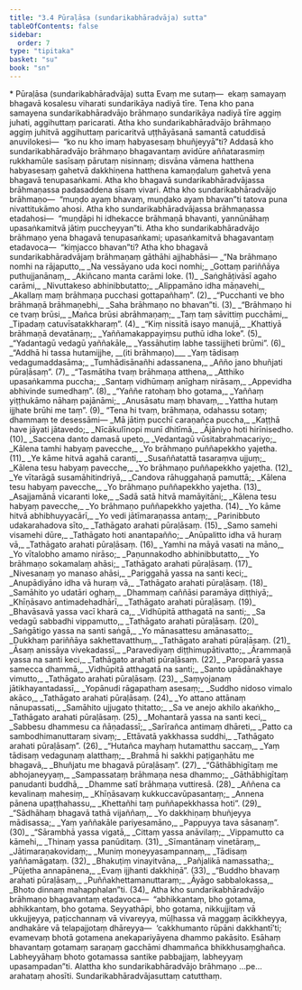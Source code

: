 ```yaml
---
title: "3.4 Pūraḷāsa (sundarikabhāradvāja) sutta"
tableOfContents: false
sidebar:
  order: 7
type: "tipitaka"
basket: "su"
book: "sn"
---
```



<DynamicBreadcrumb />

<Paragraph type="center" book="sn">
* Pūraḷāsa (sundarikabhāradvāja) sutta
</Paragraph>

<Paragraph number="528" book="sn">
Evaṃ me sutaṃ—  ekaṃ samayaṃ bhagavā kosalesu viharati sundarikāya nadiyā tīre. Tena kho pana samayena sundarikabhāradvājo brāhmaṇo sundarikāya nadiyā tīre aggiṃ juhati, aggihuttaṃ paricarati. Atha kho sundarikabhāradvājo brāhmaṇo aggiṃ juhitvā aggihuttaṃ paricaritvā uṭṭhāyāsanā samantā catuddisā anuvilokesi—  “ko nu kho imaṃ habyasesaṃ bhuñjeyyā”ti? Addasā kho sundarikabhāradvājo brāhmaṇo bhagavantaṃ avidūre aññatarasmiṃ rukkhamūle sasīsaṃ pārutaṃ nisinnaṃ; disvāna vāmena hatthena habyasesaṃ gahetvā dakkhiṇena hatthena kamaṇḍaluṃ gahetvā yena bhagavā tenupasaṅkami.
</Paragraph>

<Paragraph number="529" book="sn">
Atha kho bhagavā sundarikabhāradvājassa brāhmaṇassa padasaddena sīsaṃ vivari. Atha kho sundarikabhāradvājo brāhmaṇo—  “muṇḍo ayaṃ bhavaṃ, muṇḍako ayaṃ bhavan”ti tatova puna nivattitukāmo ahosi. Atha kho sundarikabhāradvājassa brāhmaṇassa etadahosi—  “muṇḍāpi hi idhekacce brāhmaṇā bhavanti, yannūnāhaṃ upasaṅkamitvā jātiṃ puccheyyan”ti. Atha kho sundarikabhāradvājo brāhmaṇo yena bhagavā tenupasaṅkami; upasaṅkamitvā bhagavantaṃ etadavoca—  “kiṃjacco bhavan”ti?
</Paragraph>

<Paragraph number="530" type="center" book="sn">
Atha kho bhagavā sundarikabhāradvājaṃ brāhmaṇaṃ gāthāhi ajjhabhāsi—
</Paragraph>

<Division number="458" book="sn" bookNo="18" page="345">

<Paragraph number="531" type="verses" book="sn">
_“Na brāhmaṇo nomhi na rājaputto,_  
_Na vessāyano uda koci nomhi;_  
_Gottaṃ pariññāya puthujjanānaṃ,_  
_Akiñcano manta carāmi loke. (1)_  

</Paragraph>

</Division>
<Division number="459" book="sn" bookNo="18" page="346">

<Paragraph number="532" type="verses" book="sn">
_Saṅghāṭivāsī agaho carāmi,_  
_Nivuttakeso abhinibbutatto;_  
_Alippamāno idha māṇavehi,_  
_Akallaṃ maṃ brāhmaṇa pucchasi gottapañhaṃ”. (2)_  

</Paragraph>

</Division>
<Division number="460" book="sn" bookNo="18" page="346">

<Paragraph number="533" type="verses" book="sn">
_“Pucchanti ve bho brāhmaṇā brāhmaṇebhi,_  
_Saha brāhmaṇo no bhavan”ti. (3)_  

</Paragraph>

</Division>
<Division number="461" book="sn" bookNo="18" page="346">

<Paragraph number="534" type="verses" book="sn">
_“Brāhmaṇo hi ce tvaṃ brūsi,_  
_Mañca brūsi abrāhmaṇaṃ;_  
_Taṃ taṃ sāvittiṃ pucchāmi,_  
_Tipadaṃ catuvīsatakkharaṃ”. (4)_  

</Paragraph>

</Division>
<Division number="462" book="sn" bookNo="18" page="346">

<Paragraph number="535" type="verses" book="sn">
_“Kiṃ nissitā isayo manujā,_  
_Khattiyā brāhmaṇā devatānaṃ;_  
_Yaññamakappayiṃsu puthū idha loke”. (5)_  

</Paragraph>

</Division>
<Division number="463" book="sn" bookNo="18" page="346">

<Paragraph number="536" type="verses" book="sn">
_“Yadantagū vedagū yaññakāle,_  
_Yassāhutiṃ labhe tassijjheti brūmi”. (6)_  

</Paragraph>

</Division>
<Division number="464" book="sn" bookNo="18" page="346">

<Paragraph number="537" type="verses" book="sn">
_“Addhā hi tassa hutamijjhe, __(iti brāhmaṇo)___  
_Yaṃ tādisaṃ vedagumaddasāma;_  
_Tumhādisānañhi adassanena,_  
_Añño jano bhuñjati pūraḷāsaṃ”. (7)_  

</Paragraph>

</Division>
<Division number="465" book="sn" bookNo="18" page="346">

<Paragraph number="538" type="verses" book="sn">
_“Tasmātiha tvaṃ brāhmaṇa atthena,_  
_Atthiko upasaṅkamma puccha;_  
_Santaṃ vidhūmaṃ anīghaṃ nirāsaṃ,_  
_Appevidha abhivinde sumedhaṃ”. (8)_  

</Paragraph>

</Division>
<Division number="466" book="sn" bookNo="18" page="346">

<Paragraph number="539" type="verses" book="sn">
_“Yaññe ratohaṃ bho gotama,_  
_Yaññaṃ yiṭṭhukāmo nāhaṃ pajānāmi;_  
_Anusāsatu maṃ bhavaṃ,_  
_Yattha hutaṃ ijjhate brūhi me taṃ”. (9)_  

</Paragraph>

<Paragraph number="540" book="sn">
“Tena hi tvaṃ, brāhmaṇa, odahassu sotaṃ; dhammaṃ te desessāmi—
</Paragraph>

</Division>
<Division number="467" book="sn" bookNo="18" page="347">

<Paragraph number="541" type="verses" book="sn">
_Mā jātiṃ pucchī caraṇañca puccha,_  
_Kaṭṭhā have jāyati jātavedo;_  
_Nīcākulīnopi munī dhitīmā,_  
_Ājāniyo hoti hirīnisedho. (10)_  

</Paragraph>

</Division>
<Division number="468" book="sn" bookNo="18" page="347">

<Paragraph number="542" type="verses" book="sn">
_Saccena danto damasā upeto,_  
_Vedantagū vūsitabrahmacariyo;_  
_Kālena tamhi habyaṃ pavecche,_  
_Yo brāhmaṇo puññapekkho yajetha. (11)_  

</Paragraph>

</Division>
<Division number="469" book="sn" bookNo="18" page="347">

<Paragraph number="543" type="verses" book="sn">
_Ye kāme hitvā agahā caranti,_  
_Susaññatattā tasaraṃva ujjuṃ;_  
_Kālena tesu habyaṃ pavecche,_  
_Yo brāhmaṇo puññapekkho yajetha. (12)_  

</Paragraph>

</Division>
<Division number="470" book="sn" bookNo="18" page="347">

<Paragraph number="544" type="verses" book="sn">
_Ye vītarāgā susamāhitindriyā,_  
_Candova rāhuggahaṇā pamuttā;_  
_Kālena tesu habyaṃ pavecche,_  
_Yo brāhmaṇo puññapekkho yajetha. (13)_  

</Paragraph>

</Division>
<Division number="471" book="sn" bookNo="18" page="347">

<Paragraph number="545" type="verses" book="sn">
_Asajjamānā vicaranti loke,_  
_Sadā satā hitvā mamāyitāni;_  
_Kālena tesu habyaṃ pavecche,_  
_Yo brāhmaṇo puññapekkho yajetha. (14)_  

</Paragraph>

</Division>
<Division number="472" book="sn" bookNo="18" page="347">

<Paragraph number="546" type="verses" book="sn">
_Yo kāme hitvā abhibhuyyacārī,_  
_Yo vedi jātīmaraṇassa antaṃ;_  
_Parinibbuto udakarahadova sīto,_  
_Tathāgato arahati pūraḷāsaṃ. (15)_  

</Paragraph>

</Division>
<Division number="473" book="sn" bookNo="18" page="347">

<Paragraph number="547" type="verses" book="sn">
_Samo samehi visamehi dūre,_  
_Tathāgato hoti anantapañño;_  
_Anūpalitto idha vā huraṃ vā,_  
_Tathāgato arahati pūraḷāsaṃ. (16)_  

</Paragraph>

</Division>
<Division number="474" book="sn" bookNo="18" page="348">

<Paragraph number="548" type="verses" book="sn">
_Yamhi na māyā vasati na māno,_  
_Yo vītalobho amamo nirāso;_  
_Paṇunnakodho abhinibbutatto,_  
_Yo brāhmaṇo sokamalaṃ ahāsi;_  
_Tathāgato arahati pūraḷāsaṃ. (17)_  

</Paragraph>

</Division>
<Division number="475" book="sn" bookNo="18" page="348">

<Paragraph number="549" type="verses" book="sn">
_Nivesanaṃ yo manaso ahāsi,_  
_Pariggahā yassa na santi keci;_  
_Anupādiyāno idha vā huraṃ vā,_  
_Tathāgato arahati pūraḷāsaṃ. (18)_  

</Paragraph>

</Division>
<Division number="476" book="sn" bookNo="18" page="348">

<Paragraph number="550" type="verses" book="sn">
_Samāhito yo udatāri oghaṃ,_  
_Dhammaṃ caññāsi paramāya diṭṭhiyā;_  
_Khīṇāsavo antimadehadhārī,_  
_Tathāgato arahati pūraḷāsaṃ. (19)_  

</Paragraph>

</Division>
<Division number="477" book="sn" bookNo="18" page="348">

<Paragraph number="551" type="verses" book="sn">
_Bhavāsavā yassa vacī kharā ca,_  
_Vidhūpitā atthagatā na santi;_  
_Sa vedagū sabbadhi vippamutto,_  
_Tathāgato arahati pūraḷāsaṃ. (20)_  

</Paragraph>

</Division>
<Division number="478" book="sn" bookNo="18" page="348">

<Paragraph number="552" type="verses" book="sn">
_Saṅgātigo yassa na santi saṅgā,_  
_Yo mānasattesu amānasatto;_  
_Dukkhaṃ pariññāya sakhettavatthuṃ,_  
_Tathāgato arahati pūraḷāsaṃ. (21)_  

</Paragraph>

</Division>
<Division number="479" book="sn" bookNo="18" page="348">

<Paragraph number="553" type="verses" book="sn">
_Āsaṃ anissāya vivekadassī,_  
_Paravediyaṃ diṭṭhimupātivatto;_  
_Ārammaṇā yassa na santi keci,_  
_Tathāgato arahati pūraḷāsaṃ. (22)_  

</Paragraph>

</Division>
<Division number="480" book="sn" bookNo="18" page="348">

<Paragraph number="554" type="verses" book="sn">
_Paroparā yassa samecca dhammā,_  
_Vidhūpitā atthagatā na santi;_  
_Santo upādānakhaye vimutto,_  
_Tathāgato arahati pūraḷāsaṃ. (23)_  

</Paragraph>

</Division>
<Division number="481" book="sn" bookNo="18" page="349">

<Paragraph number="555" type="verses" book="sn">
_Saṃyojanaṃ jātikhayantadassī,_  
_Yopānudi rāgapathaṃ asesaṃ;_  
_Suddho nidoso vimalo akāco,_  
_Tathāgato arahati pūraḷāsaṃ. (24)_  

</Paragraph>

</Division>
<Division number="482" book="sn" bookNo="18" page="349">

<Paragraph number="556" type="verses" book="sn">
_Yo attano attānaṃ nānupassati,_  
_Samāhito ujjugato ṭhitatto;_  
_Sa ve anejo akhilo akaṅkho,_  
_Tathāgato arahati pūraḷāsaṃ. (25)_  

</Paragraph>

</Division>
<Division number="483" book="sn" bookNo="18" page="349">

<Paragraph number="557" type="verses" book="sn">
_Mohantarā yassa na santi keci,_  
_Sabbesu dhammesu ca ñāṇadassī;_  
_Sarīrañca antimaṃ dhāreti,_  
_Patto ca sambodhimanuttaraṃ sivaṃ;_  
_Ettāvatā yakkhassa suddhi,_  
_Tathāgato arahati pūraḷāsaṃ”. (26)_  

</Paragraph>

</Division>
<Division number="484" book="sn" bookNo="18" page="349">

<Paragraph number="558" type="verses" book="sn">
_“Hutañca mayhaṃ hutamatthu saccaṃ,_  
_Yaṃ tādisaṃ vedagunaṃ alatthaṃ;_  
_Brahmā hi sakkhi paṭigaṇhātu me bhagavā,_  
_Bhuñjatu me bhagavā pūraḷāsaṃ”. (27)_  

</Paragraph>

</Division>
<Division number="485" book="sn" bookNo="18" page="349">

<Paragraph number="559" type="verses" book="sn">
_“Gāthābhigītaṃ me abhojaneyyaṃ,_  
_Sampassataṃ brāhmaṇa nesa dhammo;_  
_Gāthābhigītaṃ panudanti buddhā,_  
_Dhamme satī brāhmaṇa vuttiresā. (28)_  

</Paragraph>

</Division>
<Division number="486" book="sn" bookNo="18" page="349">

<Paragraph number="560" type="verses" book="sn">
_Aññena ca kevalinaṃ mahesiṃ,_  
_Khīṇāsavaṃ kukkuccavūpasantaṃ;_  
_Annena pānena upaṭṭhahassu,_  
_Khettañhi taṃ puññapekkhassa hoti”. (29)_  

</Paragraph>

</Division>
<Division number="487" book="sn" bookNo="18" page="350">

<Paragraph number="561" type="verses" book="sn">
_“Sādhāhaṃ bhagavā tathā vijaññaṃ,_  
_Yo dakkhiṇaṃ bhuñjeyya mādisassa;_  
_Yaṃ yaññakāle pariyesamāno,_  
_Pappuyya tava sāsanaṃ”. (30)_  

</Paragraph>

</Division>
<Division number="488" book="sn" bookNo="18" page="350">

<Paragraph number="562" type="verses" book="sn">
_“Sārambhā yassa vigatā,_  
_Cittaṃ yassa anāvilaṃ;_  
_Vippamutto ca kāmehi,_  
_Thinaṃ yassa panūditaṃ. (31)_  

</Paragraph>

</Division>
<Division number="489" book="sn" bookNo="18" page="350">

<Paragraph number="563" type="verses" book="sn">
_Sīmantānaṃ vinetāraṃ,_  
_Jātimaraṇakovidaṃ;_  
_Muniṃ moneyyasampannaṃ,_  
_Tādisaṃ yaññamāgataṃ. (32)_  

</Paragraph>

</Division>
<Division number="490" book="sn" bookNo="18" page="350">

<Paragraph number="564" type="verses" book="sn">
_Bhakuṭiṃ vinayitvāna,_  
_Pañjalikā namassatha;_  
_Pūjetha annapānena,_  
_Evaṃ ijjhanti dakkhiṇā”. (33)_  

</Paragraph>

</Division>
<Division number="491" book="sn" bookNo="18" page="350">

<Paragraph number="565" type="verses" book="sn">
_“Buddho bhavaṃ arahati pūraḷāsaṃ,_  
_Puññakhettamanuttaraṃ;_  
_Āyāgo sabbalokassa,_  
_Bhoto dinnaṃ mahapphalan”ti. (34)_  

</Paragraph>

<Paragraph number="566" book="sn">
Atha kho sundarikabhāradvājo brāhmaṇo bhagavantaṃ etadavoca—  “abhikkantaṃ, bho gotama, abhikkantaṃ, bho gotama. Seyyathāpi, bho gotama, nikkujjitaṃ vā ukkujjeyya, paṭicchannaṃ vā vivareyya, mūḷhassa vā maggaṃ ācikkheyya, andhakāre vā telapajjotaṃ dhāreyya—  ‘cakkhumanto rūpāni dakkhantī’ti; evamevaṃ bhotā gotamena anekapariyāyena dhammo pakāsito. Esāhaṃ bhavantaṃ gotamaṃ saraṇaṃ gacchāmi dhammañca bhikkhusaṃghañca. Labheyyāhaṃ bhoto gotamassa santike pabbajjaṃ, labheyyaṃ upasampadan”ti. Alattha kho sundarikabhāradvājo brāhmaṇo …pe…  arahataṃ ahosīti.

</Paragraph>
</Division>

<Paragraph number="567" type="center" book="sn">
Sundarikabhāradvājasuttaṃ catutthaṃ.
</Paragraph>